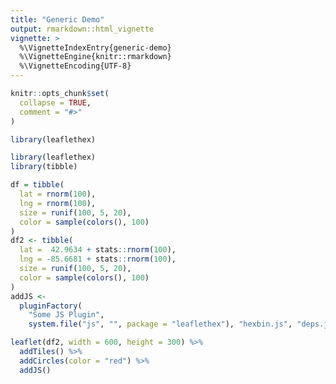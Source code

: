 ```yaml
---
title: "Generic Demo"
output: rmarkdown::html_vignette
vignette: >
  %\VignetteIndexEntry{generic-demo}
  %\VignetteEngine{knitr::rmarkdown}
  %\VignetteEncoding{UTF-8}
---
```


```r
knitr::opts_chunk$set(
  collapse = TRUE,
  comment = "#>"
)
```

```r
library(leaflethex)
```

```r
library(leaflethex)
library(tibble)

df = tibble(
  lat = rnorm(100),
  lng = rnorm(100),
  size = runif(100, 5, 20),
  color = sample(colors(), 100)
)
df2 <- tibble(
  lat =  42.9634 + stats::rnorm(100),
  lng = -85.6681 + stats::rnorm(100),
  size = runif(100, 5, 20),
  color = sample(colors(), 100)
)
addJS <- 
  pluginFactory(
    "Some JS Plugin", 
    system.file("js", "", package = "leaflethex"), "hexbin.js", "deps.js")

leaflet(df2, width = 600, height = 300) %>% 
  addTiles() %>% 
  addCircles(color = "red") %>%
  addJS()
```